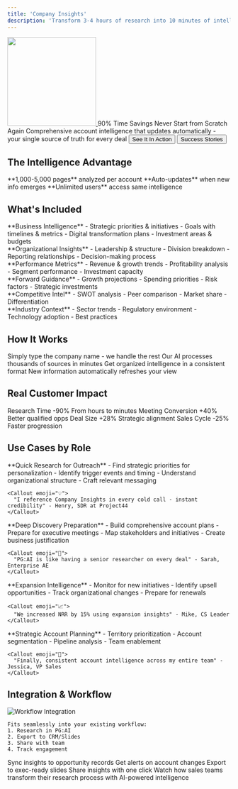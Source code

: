 ```yaml
---
title: 'Company Insights'
description: 'Transform 3-4 hours of research into 10 minutes of intelligence'
---
```


<a href="https://res.cloudinary.com/dv8zk2qjf/image/upload/v1750159210/strategic-priorities-gif-ezgif.com-resize_a8fy9n.gif" target="_blank">
  <img height="200" noZoom src="/path/image.jpg" />
</a>


<Hero>
  <Badge variant="success">90% Time Savings</Badge>
  <HeroTitle>Never Start from Scratch Again</HeroTitle>
  <HeroDescription>
    Comprehensive account intelligence that updates automatically - your single source of truth for every deal
  </HeroDescription>
  <HeroButtons>
    <Button href="/demo">See It In Action</Button>
    <Button variant="secondary" href="/case-studies">Success Stories</Button>
  </HeroButtons>
</Hero>

## The Intelligence Advantage

<CardGroup cols={3}>
  <Card title="Comprehensive" icon="globe" color="#8b5cf6">
    **1,000-5,000 pages** analyzed per account
  </Card>
  <Card title="Current" icon="refresh" color="#10b981">
    **Auto-updates** when new info emerges
  </Card>
  <Card title="Collaborative" icon="users" color="#3b82f6">
    **Unlimited users** access same intelligence
  </Card>
</CardGroup>

## What's Included

<Tabs>
  <Tab title="🎯 Strategic Intel">
    <Grid cols={2}>
      <div>
        **Business Intelligence**
        - Strategic priorities & initiatives
        - Goals with timelines & metrics
        - Digital transformation plans
        - Investment areas & budgets
      </div>
      <div>
        **Organizational Insights**
        - Leadership & structure
        - Division breakdown
        - Reporting relationships
        - Decision-making process
      </div>
    </Grid>
  </Tab>
  <Tab title="📊 Financial Analysis">
    <Grid cols={2}>
      <div>
        **Performance Metrics**
        - Revenue & growth trends
        - Profitability analysis
        - Segment performance
        - Investment capacity
      </div>
      <div>
        **Forward Guidance**
        - Growth projections
        - Spending priorities
        - Risk factors
        - Strategic investments
      </div>
    </Grid>
  </Tab>
  <Tab title="🏢 Market Position">
    <Grid cols={2}>
      <div>
        **Competitive Intel**
        - SWOT analysis
        - Peer comparison
        - Market share
        - Differentiation
      </div>
      <div>
        **Industry Context**
        - Sector trends
        - Regulatory environment
        - Technology adoption
        - Best practices
      </div>
    </Grid>
  </Tab>
</Tabs>

## How It Works

<Steps>
  <Step title="Enter Company Name">
    Simply type the company name - we handle the rest
  </Step>
  <Step title="AI Analysis">
    Our AI processes thousands of sources in minutes
  </Step>
  <Step title="Structured Insights">
    Get organized intelligence in a consistent format
  </Step>
  <Step title="Continuous Updates">
    New information automatically refreshes your view
  </Step>
</Steps>

## Real Customer Impact

<StatGroup>
  <Stat>
    <StatLabel>Research Time</StatLabel>
    <StatNumber>-90%</StatNumber>
    <StatHelpText>From hours to minutes</StatHelpText>
  </Stat>
  <Stat>
    <StatLabel>Meeting Conversion</StatLabel>
    <StatNumber>+40%</StatNumber>
    <StatHelpText>Better qualified opps</StatHelpText>
  </Stat>
  <Stat>
    <StatLabel>Deal Size</StatLabel>
    <StatNumber>+28%</StatNumber>
    <StatHelpText>Strategic alignment</StatHelpText>
  </Stat>
  <Stat>
    <StatLabel>Sales Cycle</StatLabel>
    <StatNumber>-25%</StatNumber>
    <StatHelpText>Faster progression</StatHelpText>
  </Stat>
</StatGroup>

## Use Cases by Role

<AccordionGroup>
  <Accordion title="Sales Development (SDR/BDR)" icon="phone">
    **Quick Research for Outreach**
    - Find strategic priorities for personalization
    - Identify trigger events and timing
    - Understand organizational structure
    - Craft relevant messaging
    
    <Callout emoji="💡">
      "I reference Company Insights in every cold call - instant credibility" - Henry, SDR at Project44
    </Callout>
  </Accordion>
  <Accordion title="Account Executives" icon="handshake">
    **Deep Discovery Preparation**
    - Build comprehensive account plans
    - Prepare for executive meetings
    - Map stakeholders and initiatives
    - Create business justification
    
    <Callout emoji="🎯">
      "PG:AI is like having a senior researcher on every deal" - Sarah, Enterprise AE
    </Callout>
  </Accordion>
  <Accordion title="Customer Success" icon="heart">
    **Expansion Intelligence**
    - Monitor for new initiatives
    - Identify upsell opportunities
    - Track organizational changes
    - Prepare for renewals
    
    <Callout emoji="📈">
      "We increased NRR by 15% using expansion insights" - Mike, CS Leader
    </Callout>
  </Accordion>
  <Accordion title="Sales Leadership" icon="crown">
    **Strategic Account Planning**
    - Territory prioritization
    - Account segmentation
    - Pipeline analysis
    - Team enablement
    
    <Callout emoji="🚀">
      "Finally, consistent account intelligence across my entire team" - Jessica, VP Sales
    </Callout>
  </Accordion>
</AccordionGroup>

## Integration & Workflow

<Tabs>
  <Tab title="🔄 Your Process">
    <Image src="/api/placeholder/800/400" alt="Workflow Integration" />
    
    Fits seamlessly into your existing workflow:
    1. Research in PG:AI
    2. Export to CRM/Slides
    3. Share with team
    4. Track engagement
  </Tab>
  <Tab title="🔗 Integrations">
    <CardGroup cols={2}>
      <Card title="Salesforce" icon="salesforce">
        Sync insights to opportunity records
      </Card>
      <Card title="Slack" icon="slack">
        Get alerts on account changes
      </Card>
      <Card title="PowerPoint" icon="file-powerpoint">
        Export to exec-ready slides
      </Card>
      <Card title="Email" icon="envelope">
        Share insights with one click
      </Card>
    </CardGroup>
  </Tab>
</Tabs>

<Card title="See Company Insights in Action" icon="play" href="/demo">
  Watch how sales teams transform their research process with AI-powered intelligence
</Card>